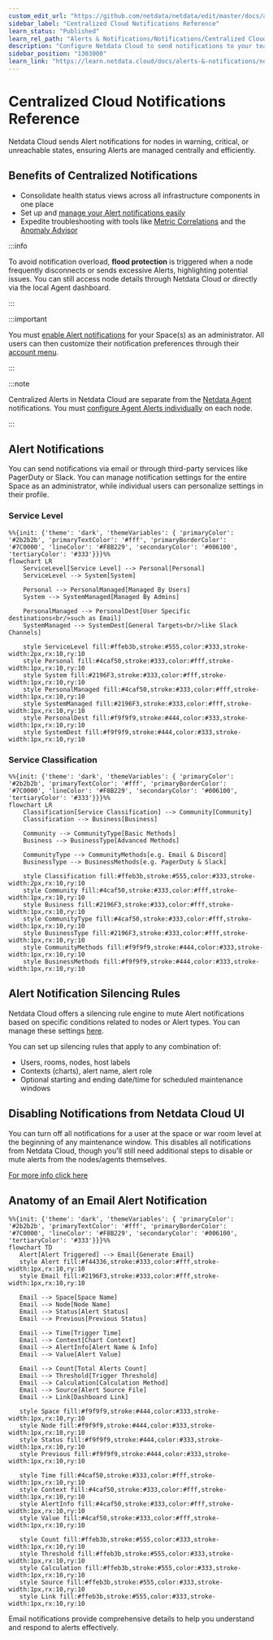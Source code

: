 ```yaml
---
custom_edit_url: "https://github.com/netdata/netdata/edit/master/docs/alerts-and-notifications/notifications/centralized-cloud-notifications/centralized-cloud-notifications-reference.md"
sidebar_label: "Centralized Cloud Notifications Reference"
learn_status: "Published"
learn_rel_path: "Alerts & Notifications/Notifications/Centralized Cloud Notifications"
description: "Configure Netdata Cloud to send notifications to your team whenever any node on your infrastructure triggers an alert threshold."
sidebar_position: "1303000"
learn_link: "https://learn.netdata.cloud/docs/alerts-&-notifications/notifications/centralized-cloud-notifications/centralized-cloud-notifications-reference"
---
```


# Centralized Cloud Notifications Reference

Netdata Cloud sends Alert notifications for nodes in warning, critical, or unreachable states, ensuring Alerts are managed centrally and efficiently.

## Benefits of Centralized Notifications

- Consolidate health status views across all infrastructure components in one place
- Set up and [manage your Alert notifications easily](/docs/alerts-&-notifications/notifications/centralized-cloud-notifications/manage-notification-methods)
- Expedite troubleshooting with tools like [Metric Correlations](/docs/ai-and-machine-learning/metric-correlations) and the [Anomaly Advisor](/docs/dashboards-and-charts/tabs/anomalies)

:::info

To avoid notification overload, **flood protection** is triggered when a node frequently disconnects or sends excessive Alerts, highlighting potential issues. You can still access node details through Netdata Cloud or directly via the local Agent dashboard.

:::

:::important

You must [enable Alert notifications](/docs/alerts-&-notifications/notifications/centralized-cloud-notifications/manage-notification-methods#manage-space-notification-settings) for your Space(s) as an administrator. All users can then customize their notification preferences through their [account menu](/docs/alerts-&-notifications/notifications/centralized-cloud-notifications/manage-notification-methods#manage-user-notification-settings).

:::

:::note

Centralized Alerts in Netdata Cloud are separate from the [Netdata Agent](/docs/alerts-&-notifications/notifications) notifications. You must [configure Agent Alerts individually](/docs/alerts-&-notifications/alert-configuration-reference) on each node.

:::

## Alert Notifications

You can send notifications via email or through third-party services like PagerDuty or Slack. You can manage notification settings for the entire Space as an administrator, while individual users can personalize settings in their profile.

### Service Level

```mermaid
%%{init: {'theme': 'dark', 'themeVariables': { 'primaryColor': '#2b2b2b', 'primaryTextColor': '#fff', 'primaryBorderColor': '#7C0000', 'lineColor': '#F8B229', 'secondaryColor': '#006100', 'tertiaryColor': '#333'}}}%%
flowchart LR
    ServiceLevel[Service Level] --> Personal[Personal]
    ServiceLevel --> System[System]
    
    Personal --> PersonalManaged[Managed By Users]
    System --> SystemManaged[Managed By Admins]
    
    PersonalManaged --> PersonalDest[User Specific destinations<br/>such as Email]
    SystemManaged --> SystemDest[General Targets<br/>like Slack Channels]
    
    style ServiceLevel fill:#ffeb3b,stroke:#555,color:#333,stroke-width:2px,rx:10,ry:10
    style Personal fill:#4caf50,stroke:#333,color:#fff,stroke-width:1px,rx:10,ry:10
    style System fill:#2196F3,stroke:#333,color:#fff,stroke-width:1px,rx:10,ry:10
    style PersonalManaged fill:#4caf50,stroke:#333,color:#fff,stroke-width:1px,rx:10,ry:10
    style SystemManaged fill:#2196F3,stroke:#333,color:#fff,stroke-width:1px,rx:10,ry:10
    style PersonalDest fill:#f9f9f9,stroke:#444,color:#333,stroke-width:1px,rx:10,ry:10
    style SystemDest fill:#f9f9f9,stroke:#444,color:#333,stroke-width:1px,rx:10,ry:10
```

### Service Classification

```mermaid
%%{init: {'theme': 'dark', 'themeVariables': { 'primaryColor': '#2b2b2b', 'primaryTextColor': '#fff', 'primaryBorderColor': '#7C0000', 'lineColor': '#F8B229', 'secondaryColor': '#006100', 'tertiaryColor': '#333'}}}%%
flowchart LR
    Classification[Service Classification] --> Community[Community]
    Classification --> Business[Business]
    
    Community --> CommunityType[Basic Methods]
    Business --> BusinessType[Advanced Methods]
    
    CommunityType --> CommunityMethods[e.g. Email & Discord]
    BusinessType --> BusinessMethods[e.g. PagerDuty & Slack]
    
    style Classification fill:#ffeb3b,stroke:#555,color:#333,stroke-width:2px,rx:10,ry:10
    style Community fill:#4caf50,stroke:#333,color:#fff,stroke-width:1px,rx:10,ry:10
    style Business fill:#2196F3,stroke:#333,color:#fff,stroke-width:1px,rx:10,ry:10
    style CommunityType fill:#4caf50,stroke:#333,color:#fff,stroke-width:1px,rx:10,ry:10
    style BusinessType fill:#2196F3,stroke:#333,color:#fff,stroke-width:1px,rx:10,ry:10
    style CommunityMethods fill:#f9f9f9,stroke:#444,color:#333,stroke-width:1px,rx:10,ry:10
    style BusinessMethods fill:#f9f9f9,stroke:#444,color:#333,stroke-width:1px,rx:10,ry:10
```

## Alert Notification Silencing Rules

Netdata Cloud offers a silencing rule engine to mute Alert notifications based on specific conditions related to nodes or Alert types. You can manage these settings [here](/docs/alerts-&-notifications/notifications/centralized-cloud-notifications/manage-alert-notification-silencing-rules).

You can set up silencing rules that apply to any combination of:

- Users, rooms, nodes, host labels
- Contexts (charts), alert name, alert role
- Optional starting and ending date/time for scheduled maintenance windows

## Disabling Notifications from Netdata Cloud UI

You can turn off all notifications for a user at the space or war room level at the beginning of any maintenance window. This disables all notifications from Netdata Cloud, though you'll still need additional steps to disable or mute alerts from the nodes/agents themselves.

[For more info click here](https://learn.netdata.cloud/docs/alerts-&-notifications/alert-configuration-reference#disable-or-silence-alerts)

## Anatomy of an Email Alert Notification

```mermaid
%%{init: {'theme': 'dark', 'themeVariables': { 'primaryColor': '#2b2b2b', 'primaryTextColor': '#fff', 'primaryBorderColor': '#7C0000', 'lineColor': '#F8B229', 'secondaryColor': '#006100', 'tertiaryColor': '#333'}}}%%
flowchart TD
   Alert[Alert Triggered] --> Email{Generate Email}
   style Alert fill:#f44336,stroke:#333,color:#fff,stroke-width:1px,rx:10,ry:10
   style Email fill:#2196F3,stroke:#333,color:#fff,stroke-width:1px,rx:10,ry:10
   
   Email --> Space[Space Name]
   Email --> Node[Node Name]
   Email --> Status[Alert Status]
   Email --> Previous[Previous Status]
   
   Email --> Time[Trigger Time]
   Email --> Context[Chart Context]
   Email --> AlertInfo[Alert Name & Info]
   Email --> Value[Alert Value]
   
   Email --> Count[Total Alerts Count]
   Email --> Threshold[Trigger Threshold]
   Email --> Calculation[Calculation Method]
   Email --> Source[Alert Source File]
   Email --> Link[Dashboard Link]
   
   style Space fill:#f9f9f9,stroke:#444,color:#333,stroke-width:1px,rx:10,ry:10
   style Node fill:#f9f9f9,stroke:#444,color:#333,stroke-width:1px,rx:10,ry:10
   style Status fill:#f9f9f9,stroke:#444,color:#333,stroke-width:1px,rx:10,ry:10
   style Previous fill:#f9f9f9,stroke:#444,color:#333,stroke-width:1px,rx:10,ry:10
   
   style Time fill:#4caf50,stroke:#333,color:#fff,stroke-width:1px,rx:10,ry:10
   style Context fill:#4caf50,stroke:#333,color:#fff,stroke-width:1px,rx:10,ry:10
   style AlertInfo fill:#4caf50,stroke:#333,color:#fff,stroke-width:1px,rx:10,ry:10
   style Value fill:#4caf50,stroke:#333,color:#fff,stroke-width:1px,rx:10,ry:10
   
   style Count fill:#ffeb3b,stroke:#555,color:#333,stroke-width:1px,rx:10,ry:10
   style Threshold fill:#ffeb3b,stroke:#555,color:#333,stroke-width:1px,rx:10,ry:10
   style Calculation fill:#ffeb3b,stroke:#555,color:#333,stroke-width:1px,rx:10,ry:10
   style Source fill:#ffeb3b,stroke:#555,color:#333,stroke-width:1px,rx:10,ry:10
   style Link fill:#ffeb3b,stroke:#555,color:#333,stroke-width:1px,rx:10,ry:10
```

Email notifications provide comprehensive details to help you understand and respond to alerts effectively.
